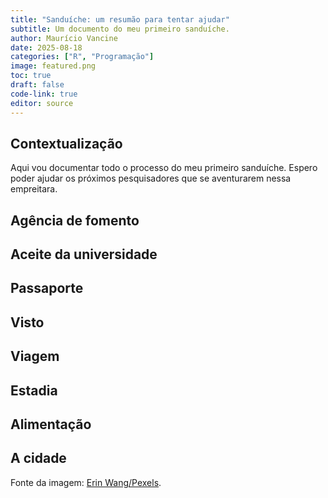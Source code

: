 ```yaml
---
title: "Sanduíche: um resumão para tentar ajudar"
subtitle: Um documento do meu primeiro sanduíche.
author: Maurício Vancine
date: 2025-08-18
categories: ["R", "Programação"]
image: featured.png
toc: true
draft: false
code-link: true
editor: source
---
```


## Contextualização

Aqui vou documentar todo o processo do meu primeiro sanduíche. Espero poder ajudar os próximos pesquisadores que se aventurarem nessa empreitara.

## Agência de fomento



## Aceite da universidade


## Passaporte



## Visto



## Viagem



## Estadia



## Alimentação


## A cidade




Fonte da imagem: [Erin Wang/Pexels](https://www.pexels.com/pt-br/foto/foto-de-close-up-de-sanduiche-de-vegetais-no-prato-1647163).

<style>
#topBtn {
  display: none;
  position: fixed;
  bottom: 105px; /* um pouco acima do fundo */
  left: 50%;
  transform: translateX(-50%);
  padding: 10px 14px;
  font-size: 20px;
  border: none;
  border-radius: 6px;
  background-color: rgba(28, 108, 190, 0.7); /* azul com transparência */
  color: white;
  cursor: pointer;
  box-shadow: 0 2px 6px rgba(0,0,0,0.3);
  transition: background-color 0.3s;
}
#topBtn:hover {
  background-color: rgba(0, 86, 179, 0.9);
}
</style>

<button id="topBtn" onclick="window.scrollTo({top: 0, behavior: 'smooth'});">↑ Topo</button>

<script>
const btn = document.getElementById("topBtn");

window.addEventListener("scroll", () => {
  const scrollBottom = window.innerHeight + window.scrollY;
  const docHeight = document.documentElement.scrollHeight;

  if (scrollBottom >= docHeight - 200) { // aparece um pouco antes do final
    btn.style.display = "block";
  } else {
    btn.style.display = "none";
  }
});
</script>
